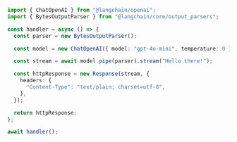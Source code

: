```typescript
import { ChatOpenAI } from "@langchain/openai";
import { BytesOutputParser } from "@langchain/core/output_parsers";

const handler = async () => {
  const parser = new BytesOutputParser();

  const model = new ChatOpenAI({ model: "gpt-4o-mini", temperature: 0 });

  const stream = await model.pipe(parser).stream("Hello there!");

  const httpResponse = new Response(stream, {
    headers: {
      "Content-Type": "text/plain; charset=utf-8",
    },
  });

  return httpResponse;
};

await handler();
```
